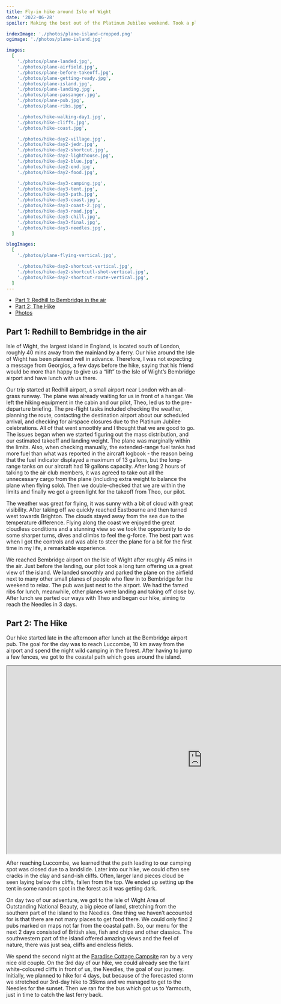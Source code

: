 ```yaml
---
title: Fly-in hike around Isle of Wight
date: '2022-06-28'
spoiler: Making the best out of the Platinum Jubilee weekend. Took a plane to Bebridge for lunch, then hiked for 3 days to the Needles.

indexImage: './photos/plane-island-cropped.png'
ogimage: './photos/plane-island.jpg'

images:
  [
    './photos/plane-landed.jpg',
    './photos/plane-airfield.jpg',
    './photos/plane-before-takeoff.jpg',
    './photos/plane-getting-ready.jpg',
    './photos/plane-island.jpg',
    './photos/plane-landing.jpg',
    './photos/plane-passanger.jpg',
    './photos/plane-pub.jpg',
    './photos/plane-ribs.jpg',

    './photos/hike-walking-day1.jpg',
    './photos/hike-cliffs.jpg',
    './photos/hike-coast.jpg',

    './photos/hike-day2-village.jpg',
    './photos/hike-day2-jedr.jpg',
    './photos/hike-day2-shortcut.jpg',
    './photos/hike-day2-lighthouse.jpg',
    './photos/hike-day2-blue.jpg',
    './photos/hike-day2-end.jpg',
    './photos/hike-day2-food.jpg',

    './photos/hike-day3-camping.jpg',
    './photos/hike-day3-tent.jpg',
    './photos/hike-day3-path.jpg',
    './photos/hike-day3-coast.jpg',
    './photos/hike-day3-coast-2.jpg',
    './photos/hike-day3-road.jpg',
    './photos/hike-day3-chill.jpg',
    './photos/hike-day3-final.jpg',
    './photos/hike-day3-needles.jpg',
  ]

blogImages:
  [
    './photos/plane-flying-vertical.jpg',

    './photos/hike-day2-shortcut-vertical.jpg',
    './photos/hike-day2-shortcutl-shot-vertical.jpg',
    './photos/hike-day2-shortcut-route-vertical.jpg',
  ]
---
```


- [Part 1: Redhill to Bembridge in the air](#part-1-redhill-to-bembridge-in-the-air)
- [Part 2: The Hike](#part-2-the-hike)
- [Photos](#photos)

<MakeItBigContainer>
  <ImageComponent
    image={props.frontmatter.images[4]}
    alt="Isle of Wight seen from the plane"
  ></ImageComponent>
</MakeItBigContainer>

## Part 1: Redhill to Bembridge in the air

Isle of Wight, the largest island in England, is located south of London, roughly 40 mins away from the mainland by a ferry. Our hike around the Isle of Wight has been planned well in advance. Therefore, I was not expecting a message from Georgios, a few days before the hike, saying that his friend would be more than happy to give us a “lift” to the Isle of Wight’s Bembridge airport and have lunch with us there.

Our trip started at Redhill airport, a small airport near London with an all-grass runway. The plane was already waiting for us in front of a hangar. We left the hiking equipment in the cabin and our pilot, Theo, led us to the pre-departure briefing. The pre-flight tasks included checking the weather, planning the route, contacting the destination airport about our scheduled arrival, and checking for airspace closures due to the Platinum Jubilee celebrations. All of that went smoothly and I thought that we are good to go. The issues began when we started figuring out the mass distribution, and our estimated takeoff and landing weight. The plane was marginally within the limits. Also, when checking manually, the extended-range fuel tanks had more fuel than what was reported in the aircraft logbook - the reason being that the fuel indicator displayed a maximum of 13 gallons, but the long-range tanks on our aircraft had 19 gallons capacity. After long 2 hours of talking to the air club members, it was agreed to take out all the unnecessary cargo from the plane (including extra weight to balance the plane when flying solo). Then we double-checked that we are within the limits and finally we got a green light for the takeoff from Theo, our pilot.

<MakeItBigContainer>
  <ImageComponent
    image={props.frontmatter.images[0]}
    alt="Crew in the plane"
    isRow
  ></ImageComponent>
  <Container>
    <Column>
      <ImageComponent
        image={props.frontmatter.images[5]}
        alt="Landing"
      ></ImageComponent>
    </Column>
    <Column>
      <ImageComponent
        image={props.frontmatter.images[6]}
        alt="Georgios"
      ></ImageComponent>
    </Column>
  </Container>
</MakeItBigContainer>

The weather was great for flying, it was sunny with a bit of cloud with great visibility. After taking off we quickly reached Eastbourne and then turned west towards Brighton. The clouds stayed away from the sea due to the temperature difference. Flying along the coast we enjoyed the great cloudless conditions and a stunning view so we took the opportunity to do some sharper turns, dives and climbs to feel the g-force. The best part was when I got the controls and was able to steer the plane for a bit for the first time in my life, a remarkable experience.

We reached Bembridge airport on the Isle of Wight after roughly 45 mins in the air. Just before the landing, our pilot took a long turn offering us a great view of the island. We landed smoothly and parked the plane on the airfield next to many other small planes of people who flew in to Bembridge for the weekend to relax. The pub was just next to the airport. We had the famed ribs for lunch, meanwhile, other planes were landing and taking off close by. After lunch we parted our ways with Theo and began our hike, aiming to reach the Needles in 3 days.

<MakeItBigContainer>
  <Container>
    <Column flex={2}>
      <ImageComponent
        image={props.frontmatter.images[1]}
        alt="Planes"
      ></ImageComponent>
    </Column>
    <Column>
      <ImageComponent
        image={props.frontmatter.blogImages[0]}
        alt="Pilot"
      ></ImageComponent>
    </Column>
  </Container>
</MakeItBigContainer>

## Part 2: The Hike

Our hike started late in the afternoon after lunch at the Bembridge airport pub. The goal for the day was to reach Luccombe, 10 km away from the airport and spend the night wild camping in the forest. After having to jump a few fences, we got to the coastal path which goes around the island.

<MakeItBigContainer>
  <IFrameContainer>
    <iframe
      src="https://www.google.com/maps/d/u/0/embed?mid=1dMga6tWd9gJCnzGqmD6G_bWqYRHmgZs&ehbc=2E312F"
      width="1040"
      height="500"
    ></iframe>
  </IFrameContainer>
</MakeItBigContainer>
<MakeItBigContainer>
  <Container>
    <Column>
      <ImageComponent
        image={props.frontmatter.images[11]}
        alt="Coastline"
      ></ImageComponent>
    </Column>
    <Column>
      <ImageComponent
        image={props.frontmatter.images[12]}
        alt="Village"
      ></ImageComponent>
    </Column>
  </Container>
</MakeItBigContainer>
<MakeItBigContainer>
  <Container>
    <Column>
      <ImageComponent
        image={props.frontmatter.blogImages[3]}
        alt="Shortcut"
      ></ImageComponent>
    </Column>
    <Column>
      <ImageComponent
        image={props.frontmatter.blogImages[2]}
        alt="Shortcut 2"
      ></ImageComponent>
    </Column>
    <Column>
      <ImageComponent
        image={props.frontmatter.blogImages[1]}
        alt="Shortcut done"
      ></ImageComponent>
    </Column>
  </Container>
</MakeItBigContainer>

After reaching Luccombe, we learned that the path leading to our camping spot was closed due to a landslide. Later into our hike, we could often see cracks in the clay and sand-ish cliffs. Often, larger land pieces cloud be seen laying below the cliffs, fallen from the top. We ended up setting up the tent in some random spot in the forest as it was getting dark.

On day two of our adventure, we got to the Isle of Wight Area of Outstanding National Beauty, a big piece of land, stretching from the southern part of the island to the Needles. One thing we haven’t accounted for is that there are not many places to get food there. We could only find 2 pubs marked on maps not far from the coastal path. So, our menu for the next 2 days consisted of British ales, fish and chips and other classics. The southwestern part of the island offered amazing views and the feel of nature, there was just sea, cliffs and endless fields.

<MakeItBigContainer>
  <Container>
    <Column>
      <ImageComponent
        image={props.frontmatter.images[20]}
        alt="Tent"
      ></ImageComponent>
    </Column>
    <Column>
      <ImageComponent
        image={props.frontmatter.images[22]}
        alt="Cliffs"
      ></ImageComponent>
    </Column>
  </Container>
  <ImageComponent
    image={props.frontmatter.images[27]}
    alt="The Needles"
    isRow
  ></ImageComponent>
</MakeItBigContainer>

We spend the second night at the [Paradise Cottage Campsite](https://goo.gl/maps/vpqvTxpfxVD7otxD7) ran by a very nice old couple. On the 3rd day of our hike, we could already see the faint white-coloured cliffs in front of us, the Needles, the goal of our journey. Initially, we planned to hike for 4 days, but because of the forecasted storm we stretched our 3rd-day hike to 35kms and we managed to get to the Needles for the sunset. Then we ran for the bus which got us to Yarmouth, just in time to catch the last ferry back.

<ImageGallery images={props.frontmatter.images}></ImageGallery>
